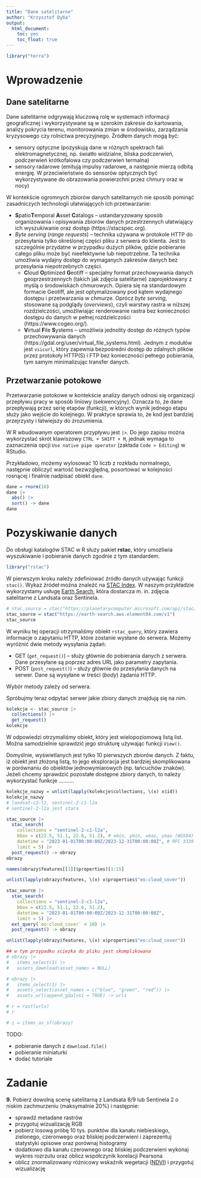 ```yaml
---
title: "Dane satelitarne"
author: "Krzysztof Dyba"
output:
  html_document:
    toc: yes
    toc_float: true
---
```


```r
library("terra")
```

# Wprowadzenie

## Dane satelitarne

Dane satelitarne odgrywają kluczową rolę w systemach informacji geograficznej
i wykorzystywane są w szerokim zakresie do kartowania, analizy pokrycia terenu,
monitorowania zmian w środowisku, zarządzania kryzysowego czy
rolnictwa precyzyjnego. Źródłem danych mogą być:

* sensory optyczne (pozyskują dane w różnych spektrach fali elektromagnetycznej,
np. światło widzialne, bliska podczerwień, podczerwień krótkofalowa czy
podczerwień termalna)
* sensory radarowe (emitują impulsy radarowe, a następnie mierzą odbitą energię.
W przeciwieństwie do sensorów optycznych być wykorzystywane do obrazowania
powierzchni przez chmury oraz w nocy)

W kontekście ogromnych zbiorów danych satelitarnych nie sposób pominąć
zasadniczych technologii ułatwiających ich przetwarzanie:

* **S**patio**T**emporal **A**sset **C**atalogs -- ustandaryzowany sposób
organizowania i opisywania zbiorów danych przestrzennych ułatwiający ich
wyszukiwanie oraz dostęp (https://stacspec.org).
* *Byte serving* (*range requests*) -- technika używana w protokole HTTP do
przesyłania tylko określonej części pliku z serwera do klienta. Jest to
szczególnie przydatne w przypadku dużych plików, gdzie pobieranie całego pliku
może być nieefektywne lub niepotrzebne. Ta technika umożliwia wydajny dostęp do
wymaganych zakresów danych bez przesyłania niepotrzebnych części.
  * **C**loud **O**ptimized **G**eotiff -- specjalny format przechowywania
  danych geoprzestrzennych (takich jak zdjęcia satelitarne) zaprojektowany z
  myślą o środowiskach chmurowych. Opiera się na standardowym formacie Geotiff,
  ale jest optymalizowany pod kątem wydajnego dostępu i przetwarzania w chmurze.
  Oprócz *byte serving*, stosowane są podglądy (*overviews*), czyli warstwy rastra
  w niższej rozdzielczości, umożliwiając renderowanie rastra bez konieczności
  dostępu do danych w pełnej rozdzielczości (https://www.cogeo.org/).
  * **V**irtual **F**ile **S**ystems -- umożliwia jednolity dostęp do różnych
  typów przechowywania danych (https://gdal.org/user/virtual_file_systems.html).
  Jednym z modułów jest `vsicurl`, który zapewnia bezpośredni dostęp do zdalnych
  plików przez protokoły HTTP(S) i FTP bez konieczności pełnego pobierania,
  tym samym minimalizując transfer danych.

## Przetwarzanie potokowe

Przetwarzanie potokowe w kontekście analizy danych odnosi się organizacji
przepływu pracy w sposób liniowy (sekwencyjny). Oznacza to, że dane przepływają
przez serię etapów (funkcji), w których wynik jednego etapu służy jako wejście
do kolejnego. W praktyce sprawia to, że kod jest bardziej przejrzysty i
łatwiejszy do zrozumienia.

W R wbudowanym operatorem przypływu jest `|>`. Do jego zapisu można wykorzystać
skrót klawiszowy `CTRL + SHIFT + M`, jednak wymaga to zaznaczenia opcji
`Use native pipe operator` (zakłada `Code > Editing`) w RStudio.

Przykładowo, możemy wylosować 10 liczb z rozkładu normalnego, następnie obliczyć
wartość bezwzględną, posortować w kolejności rosnącej i finalnie nadpisać obiekt
`dane`.

```r
dane = rnorm(10)
dane |> 
  abs() |>
  sort() -> dane
dane
```

# Pozyskiwanie danych

Do obsługi katalogów STAC w R służy pakiet **rstac**, który umożliwia wyszukiwanie
i pobieranie danych zgodnie z tym standardem.

```r
library("rstac")
```

W pierwszym kroku należy zdefiniować źródło danych używając funkcji `stac()`.
Wykaz źródeł można znaleźć na [STAC Index](https://stacindex.org/). W naszym
przykładzie wykorzystamy usługę [Earth Search](https://element84.com/earth-search/),
która dostarcza m. in. zdjęcia satelitarne z Landsata oraz Sentinela.

```r
# stac_source = stac("https://planetarycomputer.microsoft.com/api/stac/v1")
stac_source = stac("https://earth-search.aws.element84.com/v1")
stac_source
```

W wyniku tej operacji otrzymaliśmy obiekt `rstac_query`, który zawiera
informacje o zapytaniu HTTP, które zostanie wysłane do serwera. Możemy wyróżnić
dwie metody wysyłania żądań:

* GET (`get_request()`) -- służy głównie do pobierania danych z serwera. Dane
przesyłane są poprzez adres URL jako parametry zapytania.
* POST (`post_request()`) -- służy głównie do przesyłania danych na serwer. Dane 
są wysyłane w treści (*body*) żądania HTTP.

Wybór metody zależy od serwera.

Spróbujmy teraz odpytać serwer jakie zbiory danych znajdują się na nim.

```r
kolekcje <- stac_source |>
  collections() |>
  get_request()
kolekcje
```

W odpowiedzi otrzymaliśmy obiekt, który jest wielopoziomową listą list. Można
samodzielnie sprawdzić jego strukturę używając funkcji `View()`.

Domyślnie, wyświetlanych jest tylko 10 pierwszych zbiorów danych. Z faktu, iż
obiekt jest złożoną listą, to jego eksploracja jest bardziej skomplikowana w 
porównaniu do obiektów jednowymiarowych (np. łańcuchów znaków). Jeżeli chcemy
sprawdzić pozostałe dostępne zbiory danych, to należy wykorzystać funkcje ..........

```r
kolekcje_nazwy = unlist(lapply(kolekcje$collections, \(x) x$id))
kolekcje_nazwy
# landsat-c2-l2, sentinel-2-c1-l2a
# sentinel-2-l2a jest stara
```

```r
stac_source |>
  stac_search(
    collections = "sentinel-2-c1-l2a",
    bbox = c(22.5, 51.1, 22.6, 51.2), # xmin, ymin, xmax, ymax (WGS84)
    datetime = "2023-01-01T00:00:00Z/2023-12-31T00:00:00Z", # RFC 3339
    limit = 5) |>
  post_request() -> obrazy
obrazy
```

```r
names(obrazy$features[[1]]$properties)[1:15]
```

```r
unlist(lapply(obrazy$features, \(x) x$properties$"eo:cloud_cover"))
```

```r
stac_source |>
  stac_search(
    collections = "sentinel-2-c1-l2a",
    bbox = c(22.5, 51.1, 22.6, 51.2),
    datetime = "2023-01-01T00:00:00Z/2023-12-31T00:00:00Z",
    limit = 5) |>
  ext_query(`eo:cloud_cover` < 10) |>
  post_request() -> obrazy

unlist(lapply(obrazy$features, \(x) x$properties$"eo:cloud_cover"))
```

```r
## w tym przypadku sciezka do pliku jest skomplikowana
# obrazy |>
#   items_select(1) |>
#   assets_download(asset_names = NULL)
```

```r
# obrazy |>
#   items_select(1) |>
#   assets_select(asset_names = c("blue", "green", "red")) |>
#   assets_url(append_gdalvsi = TRUE) -> urls
```

```r
# r = rast(urls)
# r
```

```r
# i = items_as_sf(obrazy)
```


TODO:

- pobieranie danych z `download.file()`
- pobieranie miniaturki
- dodać tutoriale

# Zadanie

**9.** Pobierz dowolną scenę satelitarną z Landsata 8/9 lub Sentinela 2 o
niskim zachmurzeniu (maksymalnie 20%) i następnie:

- sprawdź metadane rastrów
- przygotuj wizualizację RGB
- pobierz losową próbę 10 tys. punktów dla kanału niebieskiego, zielonego,
czeronwego oraz bliskiej podczerwieni i zaprezentuj statystyki opisowe
oraz porównaj histogramy
- dodatkowo dla kanału czerownego oraz bliskiej podczerwieni wykonaj
wykres rozrzutu oraz oblicz współczynik korelacji Pearsona
- oblicz znormalizowany różnicowy wskaźnik wegetacji
([NDVI](https://gisgeography.com/ndvi-normalized-difference-vegetation-index/))
i przygotuj wizualizację

